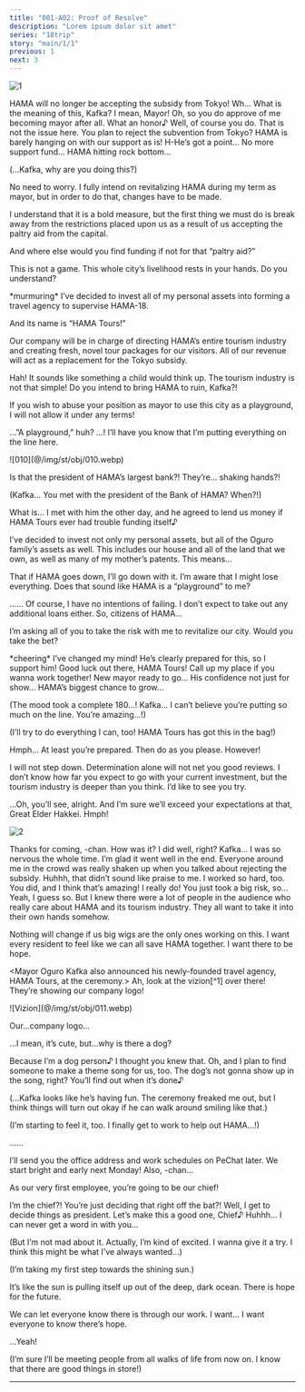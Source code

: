 ```yaml
---
title: "001-A02: Proof of Resolve"
description: "Lorem ipsum dolor sit amet"
series: "18trip"
story: "main/1/1"
previous: 1
next: 3
---
```



<Divider loc="Ceremony Grounds" />

![1](1.jpg)

<Bubble character="Kafka">
HAMA will no longer be accepting the subsidy from Tokyo!
</Bubble>

<Bubble character="Hakkei">
Wh… What is the meaning of this, Kafka? I mean, Mayor!
</Bubble>

<Bubble character="Kafka">
Oh, so you do approve of me becoming mayor after all. What an honor♪ Well, of course you do.
</Bubble>

<Bubble character="Hakkei">
That is not the issue here. You plan to reject the subvention from Tokyo? HAMA is barely hanging on with our support as is!
</Bubble>

<Bubble character="Hama Citizen A">
H-He’s got a point…
</Bubble>

<Bubble character="Hama Citizen D">
No more support fund… HAMA hitting rock bottom…
</Bubble>

<Bubble mc>
<p class="t">(...Kafka, why are you doing this?)</p>
</Bubble>

<Bubble character="Kafka">
No need to worry. I fully intend on revitalizing HAMA during my term as mayor, but in order to do that, changes have to be made.

I understand that it is a bold measure, but the first thing we must do is break away from the restrictions placed upon us as a result of us accepting the paltry aid from the capital.
</Bubble>

<Bubble character="Hakkei">
And where else would you find funding if not for that “paltry aid?”

This is not a game. This whole city’s livelihood rests in your hands. Do you understand?
</Bubble>

<Narration>
&ast;murmuring&ast;
</Narration>

<Bubble character="Kafka">
I’ve decided to invest all of my personal assets into forming a travel agency to supervise HAMA-18.

And its name is “HAMA Tours!”

Our company will be in charge of directing HAMA’s entire tourism industry and creating fresh, novel tour packages for our visitors. All of our revenue will act as a replacement for the Tokyo subsidy.
</Bubble>

<Bubble character="Hakkei">
Hah! It sounds like something a child would think up. The tourism industry is not that simple! Do you intend to bring HAMA to ruin, Kafka?!

If you wish to abuse your position as mayor to use this city as a playground, I will not allow it under any terms!
</Bubble>

<Bubble character="Kafka">
…”A playground,” huh?
</Bubble>

<Bubble character="Hakkei">
…!
</Bubble>

<Bubble character="Kafka">
I’ll have you know that I’m putting everything on the line here.
</Bubble>

<p class="obj">![010](@/img/st/obj/010.webp)</p>

<Bubble character="Hama Citizen A">
Is that the president of HAMA’s largest bank?! They’re… shaking hands?!
</Bubble>

<Bubble mc>
<p class="t">(Kafka… You met with the president of the Bank of HAMA? When?!)</p>
</Bubble>

<Bubble character="Hakkei">
What is…
</Bubble>

<Bubble character="Kafka">
I met with him the other day, and he agreed to lend us money if HAMA Tours ever had trouble funding itself♪

I’ve decided to invest not only my personal assets, but all of the Oguro family’s assets as well. This includes our house and all of the land that we own, as well as many of my mother’s patents. This means…

That if HAMA goes down, I’ll go down with it. I’m aware that I might lose everything. Does that sound like HAMA is a “playground” to me?
</Bubble>

<Bubble character="Hakkei">
……
</Bubble>

<Bubble character="Kafka">
Of course, I have no intentions of failing. I don’t expect to take out any additional loans either. So, citizens of HAMA…

I’m asking all of you to take the risk with me to revitalize our city. Would you take the bet?
</Bubble>

<Narration>
&ast;cheering&ast;
</Narration>

<Bubble character="Hama Citizen B">
I’ve changed my mind! He’s clearly prepared for this, so I support him!
</Bubble>

<Bubble character="Hama Citizen C">
Good luck out there, HAMA Tours! Call up my place if you wanna work together!
</Bubble>

<Bubble character="Hama Citizen D">
New mayor ready to go… His confidence not just for show… HAMA’s biggest chance to grow…
</Bubble>

<Bubble mc>
<p class="t">(The mood took a complete 180…! Kafka… I can’t believe you’re putting so much on the line. You’re amazing…!)</p>

<p class="t">(I’ll try to do everything I can, too! HAMA Tours has got this in the bag!)</p>
</Bubble>

<Bubble character="Hakkei">
Hmph… At least you’re prepared. Then do as you please. However!

I will not step down. Determination alone will not net you good reviews. I don’t know how far you expect to go with your current investment, but the tourism industry is deeper than you think. I’d like to see you try.
</Bubble>

<Bubble character="Kafka">
…Oh, you’ll see, alright. And I’m sure we’ll exceed your expectations at that, Great Elder Hakkei.
</Bubble>

<Bubble character="Hakkei">
Hmph!
</Bubble>

<Divider loc="HAMA Streets" />

![2](2.jpg)

<Bubble character="Kafka">
Thanks for coming, <Name first/>-chan. How was it? I did well, right?
</Bubble>

<Bubble mc>
Kafka… I was so nervous the whole time. I’m glad it went well in the end. Everyone around me in the crowd was really shaken up when you talked about rejecting the subsidy.
</Bubble>

<Bubble character="Kafka">
Huhhh, that didn’t sound like praise to me. I worked so hard, too.
</Bubble>

<Bubble mc>
You did, and I think that’s amazing! I really do! You just took a big risk, so…
</Bubble>

<Bubble character="Kafka">
Yeah, I guess so. But I knew there were a lot of people in the audience who really care about HAMA and its tourism industry. They all want to take it into their own hands somehow.

Nothing will change if us big wigs are the only ones working on this. I want every resident to feel like we can all save HAMA together. I want there to be hope.
</Bubble>

<Bubble character="News Reporter">
&lt;Mayor Oguro Kafka also announced his newly-founded travel agency, HAMA Tours, at the ceremony.&gt;
</Bubble>

<Bubble character="Kafka">
Ah, look at the vizion[^1] over there! They’re showing our company logo!
</Bubble>

<p class="obj">![Vizion](@/img/st/obj/011.webp)</p>

<Bubble mc>
Our…company logo…

…I mean, it’s cute, but…why is there a dog?
</Bubble>

<Bubble character="Kafka">
Because I’m a dog person♪ I thought you knew that. Oh, and I plan to find someone to make a theme song for us, too.
</Bubble>

<Bubble mc>
The dog’s not gonna show up in the song, right?
</Bubble>

<Bubble character="Kafka">
You’ll find out when it’s done♪
</Bubble>

<Bubble mc>
<p class="t">(...Kafka looks like he’s having fun. The ceremony freaked me out, but I think things will turn out okay if he can walk around smiling like that.)</p>

<p class="t">(I’m starting to feel it, too. I finally get to work to help out HAMA…!)</p>
</Bubble>

<Bubble character="Kafka">
……

I’ll send you the office address and work schedules on PeChat later. We start bright and early next Monday! Also, <Name first />-chan…

As our very first employee, you’re going to be our chief!
</Bubble>

<Bubble mc>
I’m the chief?! You’re just deciding that right off the bat?!
</Bubble>

<Bubble character="Kafka">
Well, I get to decide things as president. Let’s make this a good one, Chief♪
</Bubble>

<Bubble mc>
Huhhh… I can never get a word in with you…

<p class="t">(But I’m not mad about it. Actually, I’m kind of excited. I wanna give it a try. I think this might be what I’ve always wanted…)</p>

<p class="t">(I’m taking my first step towards the shining sun.)</p>
</Bubble>

<Bubble character="Kafka">
It’s like the sun is pulling itself up out of the deep, dark ocean. There is hope for the future.

We can let everyone know there is through our work. I want… I want everyone to know there’s hope.
</Bubble>

<Bubble mc>
…Yeah!

<p class="t">(I’m sure I’ll be meeting people from all walks of life from now on. I know that there are good things in store!)</p>
</Bubble>

---

[^1]: From ビジョン. Seems to be an 18TRIP-invented word for the hologram/screen/billboards that's seen in a lot of the game's environments.
